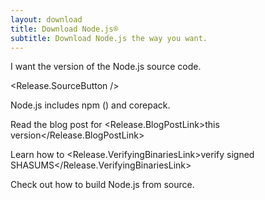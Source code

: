 ```yaml
---
layout: download
title: Download Node.js®
subtitle: Download Node.js the way you want.
---
```


<section>
I want the <Release.VersionDropdown /> version of the Node.js source code.

<Release.SourceButton />
</section>

<section>
Node.js includes <LinkWithArrow href="https://npmjs.com">npm</LinkWithArrow> (<Release.NpmVersion />) and corepack.

Read the blog post for <Release.BlogPostLink>this version</Release.BlogPostLink>

Learn how to <Release.VerifyingBinariesLink>verify signed SHASUMS</Release.VerifyingBinariesLink>

Check out how to <LinkWithArrow href="https://github.com/nodejs/node/blob/main/BUILDING.md#building-nodejs-on-supported-platforms">build Node.js</LinkWithArrow> from source.

</section>
